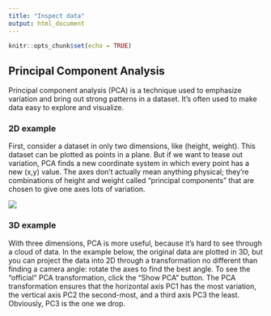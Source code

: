 ```yaml
---
title: "Inspect data"
output: html_document
---
```


```r
knitr::opts_chunk$set(echo = TRUE)
```


## Principal Component Analysis
Principal component analysis (PCA) is a technique used to emphasize variation and bring out strong patterns in a dataset. It's often used to make data easy to explore and visualize.

### 2D example
First, consider a dataset in only two dimensions, like (height, weight). This dataset can be plotted as points in a plane. But if we want to tease out variation, PCA finds a new coordinate system in which every point has a new (x,y) value. The axes don't actually mean anything physical; they're combinations of height and weight called "principal components" that are chosen to give one axes lots of variation.

![](../img/pca1.png) 


### 3D example
With three dimensions, PCA is more useful, because it's hard to see through a cloud of data. In the example below, the original data are plotted in 3D, but you can project the data into 2D through a transformation no different than finding a camera angle: rotate the axes to find the best angle. To see the "official" PCA transformation, click the "Show PCA" button. The PCA transformation ensures that the horizontal axis PC1 has the most variation, the vertical axis PC2 the second-most, and a third axis PC3 the least. Obviously, PC3 is the one we drop.

